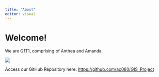 ```yaml
---
title: "About"
editor: visual
---
```


# Welcome!

We are G1T1, comprising of Anthea and Amanda.

![](images/pic%20of%20us.jpeg)

Access our GitHub Repository here: <https://github.com/ac080/GIS_Project>
